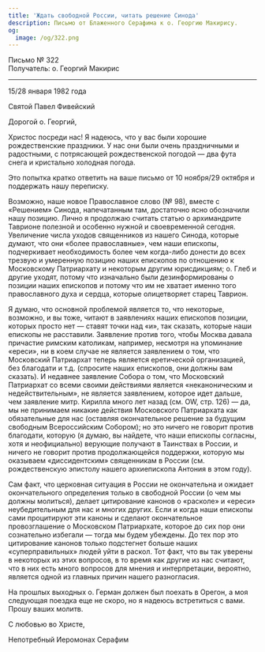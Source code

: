 ```yaml
---
title: 'Ждать свободной России, читать решение Синода'
description: Письмо от Блаженного Серафима к о. Георгию Макирису.
og:
  image: /og/322.png
---
```


<div style={{textAlign:'right', fontFamily:'monospace'}}>Письмо № 322</div>
<div style={{textAlign:'left', fontFamily:'monospace'}}>Получатель: о. Георгий Макирис</div>

---

15/28 января 1982 года

Святой Павел Фивейский

Дорогой о. Георгий,

Христос посреди нас! Я надеюсь, что у вас были хорошие рождественские праздники. У нас они были очень праздничными и радостными, с потрясающей рождественской погодой — два фута снега и кристально холодная погода.

Это попытка кратко ответить на ваше письмо от 10 ноября/29 октября и поддержать нашу переписку.

Возможно, наше новое Православное слово (№ 98), вместе с «Решением» Синода, напечатанным там, достаточно ясно обозначили нашу позицию. Лично я продолжаю считать статью о архимандрите Таврионе полезной и особенно нужной и своевременной сегодня. Увеличение числа уходов священников из нашего Синода, которые думают, что они «более православные», чем наши епископы, подчеркивает необходимость более чем когда-либо донести до всех трезвую и умеренную позицию наших епископов по отношению к Московскому Патриархату и некоторым другим юрисдикциям; о. Глеб и другие уходят, потому что изначально были дезинформированы о позиции наших епископов и потому что им не хватает именно того православного духа и сердца, которые олицетворяет старец Таврион.

Я думаю, что основной проблемой является то, что некоторые, возможно, и вы тоже, читают в заявлениях наших епископов позиции, которых просто нет — ставят точки над «и», так сказать, которые наши епископы не расставили. Заявление против того, чтобы Москва давала причастие римским католикам, например, несмотря на упоминание «ереси», ни в коем случае не является заявлением о том, что Московский Патриархат теперь является еретической организацией, без благодати и т.д. (спросите наших епископов, они должны вам сказать). И недавнее заявление Собора о том, что Московский Патриархат со всеми своими действиями является «неканоническим и недействительным», не является заявлением, которое идет дальше, чем заявление митр. Кирилла много лет назад (см. OW, стр. 126) — да, мы не принимаем никакие действия Московского Патриархата как обязательные для нас (оставляя окончательное решение за будущим свободным Всероссийским Собором); но это ничего не говорит против благодати, которую (я думаю, вы найдете, что наши епископы согласны, хотя и неофициально) верующие получают в Таинствах в России, и ничего не говорит против продолжающейся поддержки, которую мы оказываем «диссидентским» священникам в России (см. рождественскую эпистолу нашего архиепископа Антония в этом году).

Сам факт, что церковная ситуация в России не окончательна и ожидает окончательного определения только в свободной России (о чем мы должны молиться), делает цитирование канонов о «расколе» и «ереси» неубедительным для нас и многих других. Если и когда наши епископы сами процитируют эти каноны и сделают окончательное провозглашение о Московском Патриархате, которое до сих пор они сознательно избегали — тогда мы будем убеждены. До тех пор это цитирование канонов только подстегнет больше наших «суперправильных» людей уйти в раскол. Тот факт, что вы так уверены в некоторых из этих вопросов, в то время как другие из нас считают, что в них есть много вопросов для мнения и интерпретации, вероятно, является одной из главных причин нашего разногласия.

На прошлых выходных о. Герман должен был поехать в Орегон, а моя следующая поездка еще не скоро, но я надеюсь встретиться с вами. Прошу ваших молитв.

С любовью во Христе,

Непотребный Иеромонах Серафим
